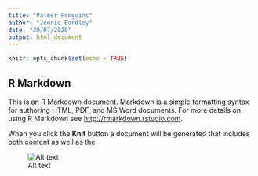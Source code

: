 ```yaml
---
title: "Palmer Penguins"
author: "Jennie Eardley"
date: "30/07/2020"
output: html_document
---
```


```r
knitr::opts_chunk$set(echo = TRUE)
```

## R Markdown

This is an R Markdown document. Markdown is a simple formatting syntax for authoring HTML, PDF, and MS Word documents. For more details on using R Markdown see <http://rmarkdown.rstudio.com>.

When you click the **Knit** button a document will be generated that includes both content as well as the 

![Alt text](/Users/jennie/git_projects/Tidy-Tuesdays/palmer_penguins/images/penguins.png)

